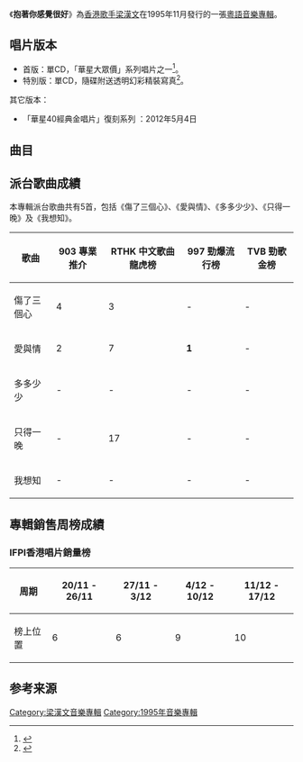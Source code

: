 {{Album infobox | 
|  Name          = 抱著你感覺很好
|  Type          = [[專輯|專輯]]
|  Artist        = [[梁漢文|梁漢文]]
|  Cover         = 抱着你感覺很好.jpg
|  Caption       =
|  Background    = 
|  Released      = 1995年11月
|  Genre         = 粵語流行音樂
|  Label         = [[華星唱片|華星唱片]]
|  Number        =
|  Length        =
|  Producer      = 陳德建
|  Reviews       =
|  Last album    = [[移情別戀_(專輯)|移情別戀]] <br /> (1995年)
|  This album    = 抱著你感覺很好 <br /> (1995年)
|  Next album    = [[呼吸_(梁漢文專輯)|呼吸]] <br /> (1996年)
}}

《'''抱著你感覺很好'''》為[[香港|香港]][[歌手|歌手]][[梁漢文|梁漢文]]在1995年11月發行的一張[[粵語|粵語]][[音樂專輯|音樂專輯]]。

== 唱片版本 ==

*首版：單CD，「華星大眾價」系列唱片之一<ref>{{Cite web |url=http://www.jd-bbs.com/thread-5728646-1-1.html |title=港台流行經典唱片80張 |access-date=2016-07-27 |archive-date=2017-03-05 |archive-url=https://web.archive.org/web/20170305001442/http://www.jd-bbs.com/thread-5728646-1-1.html |dead-url=no }}</ref>。
*特別版：單CD，隨碟附送透明幻彩精裝寫真<ref>{{Cite web |url=https://tw.bid.yahoo.com/item/%E6%A2%81%E6%BC%A2%E6%96%87-%E6%8A%B1%E7%9D%80%E4%BD%A0%E2%80%A7%E6%84%9F%E8%A6%BA%E5%BE%88%E5%A5%BD-%E9%99%84%E5%81%B4%E6%A8%99-100088406139 |title=梁漢文．抱着你感覺很好．附側標(Yahoo!奇摩拍賣網) |access-date=2016-07-27 |archive-date=2017-03-05 |archive-url=https://web.archive.org/web/20170305001726/https://tw.bid.yahoo.com/item/%E6%A2%81%E6%BC%A2%E6%96%87-%E6%8A%B1%E7%9D%80%E4%BD%A0%E2%80%A7%E6%84%9F%E8%A6%BA%E5%BE%88%E5%A5%BD-%E9%99%84%E5%81%B4%E6%A8%99-100088406139 |dead-url=no }}</ref>。

其它版本：
*「華星40經典金唱片」復刻系列 ：2012年5月4日<REF>
{{Cite web |url=http://www.yesasia.com/global/%E6%8A%B1%E8%91%97%E4%BD%A0-%E6%84%9F%E8%A6%BA%E5%BE%88%E5%A5%BD-%E9%87%91%E7%A2%9F-%E8%8F%AF%E6%98%9F40%E7%B6%93%E5%85%B8%E9%87%91%E5%94%B1%E7%89%87/1030842391-0-0-0-zh_TW/info.html |title=抱著你感覺很好 (金碟) (華星40經典金唱片) |access-date=2016-07-27 |archive-date=2017-03-05 |archive-url=https://web.archive.org/web/20170305002313/http://www.yesasia.com/global/%E6%8A%B1%E8%91%97%E4%BD%A0-%E6%84%9F%E8%A6%BA%E5%BE%88%E5%A5%BD-%E9%87%91%E7%A2%9F-%E8%8F%AF%E6%98%9F40%E7%B6%93%E5%85%B8%E9%87%91%E5%94%B1%E7%89%87/1030842391-0-0-0-zh_TW/info.html |dead-url=no }}
</REF>

==曲目==
{{Tracklist
| headline = CD
| font_size = 100%

| title1 = 愛與情
| music1 = 李偲菘
| lyrics1 = 林夕
| arranger1 = Robert Seng

| title2 = 只得一晚
| music2 = 周華健
| lyrics2 = 周耀輝 
| arranger2 = 趙增熹、伍樂城

| title3 = 多多少少
| music3 = 黃國倫
| lyrics3 = 林夕
| arranger3 = 王豫民
| producer3 = 黃國倫<br>陳德建

| title4 = 一切從任性開始
| music4 = 黃尚偉
| lyrics4 = 張美賢
| arranger4 = 黃尚偉

| title5 = 心急
| music5 = Peter Kam
| lyrics5 = 李敏
| arranger5 = Peter Kam

| title6 = 情深意亂
| music6 = 張兆鴻
| lyrics6 = 張美賢
| arranger6 = 張兆鴻

| title7 = 陪你一生
| music7 = 何添福
| lyrics7 = 李敏
| arranger7 = 江港生

| title8 = 遺憾
| music8 = 熊美玲
| lyrics8 = 李敏
| arranger8 = 溫浩傑

| title9 = 我想知
| music9 = 黃國倫
| lyrics9 = 周禮茂
| arranger9 = 鮑比達
| producer9 = 黃國倫<br>陳德建

| title10 = 傷了三個心
| music10 = 黃丹儀
| lyrics10 = 李敏
| arranger10 = Roel Garcia
| producer10 = 許願

}}

==派台歌曲成績==
本專輯派台歌曲共有5首，包括《傷了三個心》、《愛與情》、《多多少少》、《只得一晚》及《我想知》。
{| class="wikitable"
|-
!歌曲||903 專業推介||RTHK 中文歌曲龍虎榜||997 勁爆流行榜||TVB 勁歌金榜
|-
| 傷了三個心 || 4 || 3 || - || - 
|-
| 愛與情 || 2 || 7 || '''1''' || - 
|-
| 多多少少 || - || - || - || - 
|-
| 只得一晚 || - || 17 || -|| - 
|-
| 我想知 || - || - || -|| - 
|}

==專輯銷售周榜成績==
===IFPI香港唱片銷量榜===
{|class="wikitable"
!周期!!20/11 - 26/11!!27/11 - 3/12!!4/12 - 10/12!!11/12 - 17/12
|-
!榜上位置!!6!!6!!9!!10
|}

==参考来源==
{{reflist}}


{{梁漢文}}
[[Category:梁漢文音樂專輯|Category:梁漢文音樂專輯]]
[[Category:1995年音樂專輯|Category:1995年音樂專輯]]
